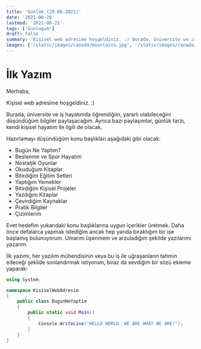 ```yaml
---
title: 'Günlük (20.06.2021)'
date: '2021-06-20'
lastmod: '2021-06-21'
tags: ['Gunlugum']
draft: false
summary: 'Kişisel web adresime hoşgeldiniz. :) Burada, üniversite ve iş hayatımda öğrediğim, yararlı olabileceğini düşündüğüm bilgiler...'
images: ['/static/images/canada/mountains.jpg', '/static/images/canada/toronto.jpg']
---
```


# İlk Yazım

Merhaba,

Kişisel web adresime hoşgeldiniz. :)

Burada, üniversite ve iş hayatımda öğrendiğim, yararlı olabileceğini düşündüğüm bilgiler paylaşacağım. Ayrıca bazı paylaşımlar, günlük tarzı, kendi kişisel hayatım ile ilgili de olacak.

Hazırlamayı düşündüğüm konu başlıkları aşağıdaki gibi olacak:

- Bugün Ne Yaptım?
- Beslenme ve Spor Hayatım
- Nostaljik Oyunlar
- Okuduğum Kitaplar
- Bitirdiğim Eğitim Setleri
- Yaptığım Yemekler
- Bitirdiğim Kişisel Projeler
- Yazdığım Kitaplar
- Çevirdiğim Kaynaklar
- Pratik Bilgiler
- Çizimlerim

Evet hedefim yukarıdaki konu başlıklarına uygun içerikler üretmek. Daha önce defalarca yapmak istediğim ancak hep yarıda bıraktığım bir işe başlamış bulunuyorum. Umarım üşenmem ve arzuladığım şekilde yazılarımı yazarım. 

İlk yazımı, her yazılım mühendisinin veya bu iş ile uğraşanların tahmin edeceği şekilde sonlandırmak istiyorum, biraz da sevdiğim bir sözü ekleme yaparak:

```csharp
using System;

namespace KisiselWebAdresim
{
    public class BugunNeYaptim
    {
        public static void Main()
        {
            Console.WriteLine("HELLO WORLD. WE ARE WHAT WE ARE!");
        }
    }
}
```
